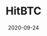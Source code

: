---
title: HitBTC
category: Exchanges & wallet
status: publish
date: 2020-09-24
slug: A short description for this item
website: https://hitbtc.com/iotx-to-btc
twitter:
logo:
featured_img: https://wp.gcap1.iotex.io/wp-content/uploads/2020/09/hitbtc.png
telegram:
---